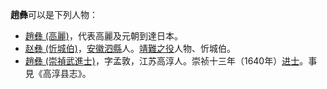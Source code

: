 '''趙彝'''可以是下列人物：
* [[趙彝_(高麗)|趙彝 (高麗)]]，代表高麗及元朝到達日本。
* [[赵彝_(忻城伯)|赵彝 (忻城伯)]]，[[安徽|安徽]][[泗縣|泗縣]]人。[[靖難之役|靖難之役]]人物、忻城伯。
* [[趙彝_(崇禎武進士)|趙彝 (崇禎武進士)]]，字孟敦，江苏高淳人。崇祯十三年（1640年）[[进士|进士]]。事見《高淳县志》。 

{{disambig|Y彝|cat=二字赵姓人名消歧义}}